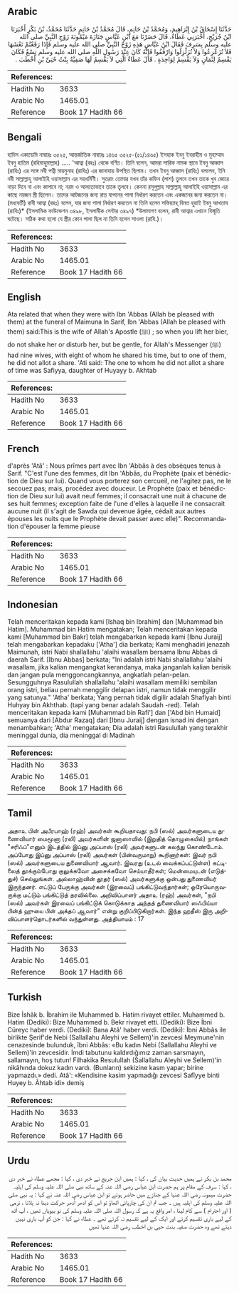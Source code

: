 ## Arabic

<div dir="rtl" lang="ar" style={{fontSize:'larger',backgroundColor:'#f8f9fa',padding:20}}>حَدَّثَنَا إِسْحَاقُ بْنُ إِبْرَاهِيمَ، وَمُحَمَّدُ بْنُ حَاتِمٍ، قَالَ مُحَمَّدُ بْنُ حَاتِمٍ حَدَّثَنَا مُحَمَّدُ، بْنُ بَكْرٍ أَخْبَرَنَا ابْنُ جُرَيْجٍ، أَخْبَرَنِي عَطَاءٌ، قَالَ حَضَرْنَا مَعَ ابْنِ عَبَّاسٍ جَنَازَةَ مَيْمُونَةَ زَوْجِ النَّبِيِّ صلى الله عليه وسلم بِسَرِفَ فَقَالَ ابْنُ عَبَّاسٍ هَذِهِ زَوْجُ النَّبِيِّ صلى الله عليه وسلم فَإِذَا رَفَعْتُمْ نَعْشَهَا فَلاَ تُزَعْزِعُوا وَلاَ تُزَلْزِلُوا وَارْفُقُوا فَإِنَّهُ كَانَ عِنْدَ رَسُولِ اللَّهِ صلى الله عليه وسلم تِسْعٌ فَكَانَ يَقْسِمُ لِثَمَانٍ وَلاَ يَقْسِمُ لِوَاحِدَةٍ ‏.‏ قَالَ عَطَاءٌ الَّتِي لاَ يَقْسِمُ لَهَا صَفِيَّةُ بِنْتُ حُيَىِّ بْنِ أَخْطَبَ ‏.‏</div><div style={{backgroundColor:'#f8f9fa',padding:20, marginBottom: 10}}><table>
        <thead>
          <tr>
            <th>References:</th>
            <th></th>
          </tr>
        </thead>
        <tbody><tr><td>Hadith No</td><td>3633</td></tr><tr><td>Arabic No</td><td>1465.01</td></tr><tr><td>Reference</td><td>Book 17 Hadith 66</td></tr></tbody></table></div>

## Bengali

<div dir="ltr" lang="bn" style={{fontSize:'larger',backgroundColor:'#f8f9fa',padding:20}}>হাদিস একাডেমি নাম্বারঃ ৩৫২৫, আন্তর্জাতিক নাম্বারঃ ১৪৬৫ ৩৫২৫-(৫১/১৪৬৫) ইসহাক ইবনু ইবরাহীম ও মুহাম্মাদ ইবনু হাতিম (রহিমাহুমাল্লাহ) ..... 'আত্বা (রহঃ) থেকে বর্ণিত। তিনি বলেন, আমরা সারিফ নামক স্থানে ইবনু আব্বাস (রাযিঃ) এর সঙ্গে নবী পত্নী মায়মুনাহ (রাযিঃ) এর জানাযায় উপস্থিত ছিলাম। তখন ইবনু আব্বাস (রাযিঃ) বললেন, ইনি নবী সাল্লাল্লাহু আলাইহি ওয়াসাল্লাম এর সহধর্মিণী। সুতরাং তোমার যখন তাঁর কফিন (লাশ) তুলবে তখন তাকে খুব জোরে নাড়া দিবে না এবং কাপাবে না; নরম ও আলতোভাবে তাকে তুলবে। কেননা রসূলুল্লাহ সাল্লাল্লাহু আলাইহি ওয়াসাল্লাম এর কাছে নয়জন স্ত্রী ছিলেন। তাদের আটজনের জন্য রাত যাপনের পালা নির্ধারণ করতেন এবং একজনের জন্য করতেন না। (মধ্যবর্তী) রাবী আত্বা (রহঃ) বলেন, যার জন্য পালা নির্ধারণ করতেন না তিনি হলেন সফিয়্যাহ্ বিনত হুয়াই ইবনু আখতাব (রাযিঃ)* (ইসলামিক ফাউন্ডেশন ৩৪৯৮, ইসলামীক সেন্টার ৩৪৯৭) *উলামাগণ বলেন, রাবী আত্বার এখানে বিস্মৃতি ঘটেছে। সঠিক কথা হলো যে স্ত্রীর কোন পালা ছিল না তিনি হলেন সাওলা (রাযি.)।</div><div style={{backgroundColor:'#f8f9fa',padding:20, marginBottom: 10}}><table>
        <thead>
          <tr>
            <th>References:</th>
            <th></th>
          </tr>
        </thead>
        <tbody><tr><td>Hadith No</td><td>3633</td></tr><tr><td>Arabic No</td><td>1465.01</td></tr><tr><td>Reference</td><td>Book 17 Hadith 66</td></tr></tbody></table></div>

## English

<div dir="ltr" lang="en" style={{fontSize:'larger',backgroundColor:'#f8f9fa',padding:20}}>Ata related that when they were with Ibn 'Abbas (Allah be pleased with them) at the funeral of Maimuna In Sarif, Ibn 'Abbas (Allah be pleased with them) said:This is the wife of Allah's Apostle (ﷺ) ; so when you lift her bier, do not shake her or disturb her, but be gentle, for Allah's Messenger (ﷺ) had nine wives, with eight of whom he shared his time, but to one of them, he did not allot a share. 'Ati said: The one to whom he did not allot a share of time was Safiyya, daughter of Huyayy b. Akhtab</div><div style={{backgroundColor:'#f8f9fa',padding:20, marginBottom: 10}}><table>
        <thead>
          <tr>
            <th>References:</th>
            <th></th>
          </tr>
        </thead>
        <tbody><tr><td>Hadith No</td><td>3633</td></tr><tr><td>Arabic No</td><td>1465.01</td></tr><tr><td>Reference</td><td>Book 17 Hadith 66</td></tr></tbody></table></div>

## French

<div dir="ltr" lang="fr" style={{fontSize:'larger',backgroundColor:'#f8f9fa',padding:20}}>d'après 'Atâ' : Nous prîmes part avec Ibn 'Abbâs à des obsèques tenus à Sarif. "C'est l'une des femmes, dit Ibn 'Abbâs, du Prophète (paix et bénédiction de Dieu sur lui). Quand vous porterez son cercueil, ne l'agitez pas, ne le secouez pas; mais, procédez avec douceur. Le Prophète (paix et bénédiction de Dieu sur lui) avait neuf femmes; il consacrait une nuit à chacune de ses huit femmes; exception faite de l'une d'elles à laquelle il ne consacrait aucune nuit (il s'agit de Sawda qui devenue âgée, cédait aux autres épouses les nuits que le Prophète devait passer avec elle)". Recommandation d'épouser la femme pieuse</div><div style={{backgroundColor:'#f8f9fa',padding:20, marginBottom: 10}}><table>
        <thead>
          <tr>
            <th>References:</th>
            <th></th>
          </tr>
        </thead>
        <tbody><tr><td>Hadith No</td><td>3633</td></tr><tr><td>Arabic No</td><td>1465.01</td></tr><tr><td>Reference</td><td>Book 17 Hadith 66</td></tr></tbody></table></div>

## Indonesian

<div dir="ltr" lang="id" style={{fontSize:'larger',backgroundColor:'#f8f9fa',padding:20}}>Telah menceritakan kepada kami [Ishaq bin Ibrahim] dan [Muhammad bin Hatim]. Muhammad bin Hatim mengatakan; Telah menceritakan kepada kami [Muhammad bin Bakr] telah mengabarkan kepada kami [Ibnu Juraij] telah mengabarkan kepadaku ['Atha'] dia berkata; Kami menghadiri jenazah Maimunah, istri Nabi shallallahu 'alaihi wasallam bersama Ibnu Abbas di daerah Sarif. [Ibnu Abbas] berkata; "Ini adalah istri Nabi shallallahu 'alaihi wasallam, jika kalian mengangkat kerandanya, maka janganlah kalian berisik dan jangan pula menggoncangkannya, angkatlah pelan-pelan. Sesungguhnya Rasulullah shallallahu 'alaihi wasallam memiliki sembilan orang istri, beliau pernah menggilir delapan istri, namun tidak menggilir yang satunya." 'Atha' berkata; Yang pernah tidak digilir adalah Shafiyah binti Huhyay bin Akhthab. (tapi yang benar adalah Saudah -red). Telah menceritakan kepada kami [Muhammad bin Rafi'] dan ['Abd bin Humaid] semuanya dari [Abdur Razaq] dari [Ibnu Juraij] dengan isnad ini dengan menambahkan; 'Atha' mengatakan; Dia adalah istri Rasulullah yang terakhir meninggal dunia, dia meninggal di Madinah</div><div style={{backgroundColor:'#f8f9fa',padding:20, marginBottom: 10}}><table>
        <thead>
          <tr>
            <th>References:</th>
            <th></th>
          </tr>
        </thead>
        <tbody><tr><td>Hadith No</td><td>3633</td></tr><tr><td>Arabic No</td><td>1465.01</td></tr><tr><td>Reference</td><td>Book 17 Hadith 66</td></tr></tbody></table></div>

## Tamil

<div dir="ltr" lang="ta" style={{fontSize:'larger',backgroundColor:'#f8f9fa',padding:20}}>அதாஉ பின் அபீரபாஹ் (ரஹ்) அவர்கள் கூறியதாவது: நபி (ஸல்) அவர்களுடைய துணைவியார் மைமூனா (ரலி) அவர்களின் ஜனாஸாவில் (இறுதித் தொழுகையில்) நாங்கள் "சரிஃப்"எனும் இடத்தில் இப்னு அப்பாஸ் (ரலி) அவர்களுடன் கலந்து கொண்டோம். அப்போது இப்னு அப்பாஸ் (ரலி) அவர்கள் (பின்வருமாறு) கூறினார்கள்: இவர் நபி (ஸல்) அவர்களுடைய துணைவியார் ஆவார். இவரது (உடல் வைக்கப்பட்டுள்ள) கட்டிலைத் தூக்கும்போது குலுக்கவோ அசைக்கவோ செய்யாதீர்கள்; மென்மையுடன் (எடுத்துச்) செல்லுங்கள். அல்லாஹ்வின் தூதர் (ஸல்) அவர்களுக்கு ஒன்பது துணைவியர் இருந்தனர். எட்டுப் பேருக்கு அவர்கள் (இரவைப்) பங்கிட்டுவந்தார்கள்; ஒரேயொருவருக்கு மட்டும் பங்கிட்டுத் தரவில்லை. அறிவிப்பாளர் அதாஉ (ரஹ்) அவர்கள், "நபி (ஸல்) அவர்கள் இரவைப் பங்கிட்டுக் கொடுக்காத அந்தத் துணைவியார் ஸஃபிய்யா பின்த் ஹுயை பின் அக்தப் ஆவார்" என்று குறிப்பிடுகிறார்கள். இந்த ஹதீஸ் இரு அறிவிப்பாளர்தொடர்களில் வந்துள்ளது. அத்தியாயம் : 17</div><div style={{backgroundColor:'#f8f9fa',padding:20, marginBottom: 10}}><table>
        <thead>
          <tr>
            <th>References:</th>
            <th></th>
          </tr>
        </thead>
        <tbody><tr><td>Hadith No</td><td>3633</td></tr><tr><td>Arabic No</td><td>1465.01</td></tr><tr><td>Reference</td><td>Book 17 Hadith 66</td></tr></tbody></table></div>

## Turkish

<div dir="ltr" lang="tr" style={{fontSize:'larger',backgroundColor:'#f8f9fa',padding:20}}>Bize İshâk b. İbrahim ile Muhammed b. Hatim rivayet ettiler. Muhammed b. Hatim (Dediki): Bize Muhammed b. Bekr rivayet etti. (Dediki): Bize İbni Cüreyc haber verdi. (Dediki): Bana Atâ' haber verdi. (Dediki): İbni Abbâs ile birlikte Şerif'de Nebi (Sallallahu Aleyhi ve Sellem)'in zevcesi Meymune'nin cenazesinde bulunduk, îbni Abbâs: «Bu kadın Nebi (Sallallahu Aleyhi ve Sellem)'in zevcesidir. İmdi tabutunu kaldırdığımız zaman sarsmayın, sallamayın, hoş tutun! Filhakika ResululIah (Sallallahu Aleyhi ve Sellem)'in nikâhında dokuz kadın vardı. (Bunların) sekizine kasm yapar; birine yapmazdı.» dedi. Atâ': «Kendisine kasim yapmadığı zevcesi Safîyye binti Huyey b. Âhtab idi» demiş</div><div style={{backgroundColor:'#f8f9fa',padding:20, marginBottom: 10}}><table>
        <thead>
          <tr>
            <th>References:</th>
            <th></th>
          </tr>
        </thead>
        <tbody><tr><td>Hadith No</td><td>3633</td></tr><tr><td>Arabic No</td><td>1465.01</td></tr><tr><td>Reference</td><td>Book 17 Hadith 66</td></tr></tbody></table></div>

## Urdu

<div dir="rtl" lang="ur" style={{fontSize:'larger',backgroundColor:'#f8f9fa',padding:20}}>محمد بن بکر نے ہمیں حدیث بیان کی ، کہا : ہمیں ابن جریج نے خبر دی ، کہا : مجھے عطاء نے خبر دی ، کہا : سرف کے مقام پر ہم حضرت ابن عباس رضی اللہ عنہ کے ساتھ نبی صلی اللہ علیہ وسلم کی اہلیہ حضرت میمونہ رضی اللہ عنہا کے جنازے میں حاضر ہوئے تو ابن عباس رضی اللہ عنہ نے کہا : یہ نبی صلی اللہ علیہ وسلم کی اہلیہ ہیں ۔ جب تم ان کی چارپائی اٹھاؤ تو اس کو ادھر اُدھر حرکت دینا نہ ہلانا ، نرمی ( اور احترام ) سے کام لینا ، امر واقع یہ ہے کہ رسول اللہ صلی اللہ علیہ وسلم کی نو بیویاں تھیں ، آپ آٹھ کے لیے باری تقسیم کرتے اور ایک کے لیے تقسیم نہ کرتے تھے ۔ عطاء نے کہا : جن کو آپ باری نہیں دیتے تھے وہ حضرت صفیہ بنت حیی بن اخطب رضی اللہ عنہا تھیں</div><div style={{backgroundColor:'#f8f9fa',padding:20, marginBottom: 10}}><table>
        <thead>
          <tr>
            <th>References:</th>
            <th></th>
          </tr>
        </thead>
        <tbody><tr><td>Hadith No</td><td>3633</td></tr><tr><td>Arabic No</td><td>1465.01</td></tr><tr><td>Reference</td><td>Book 17 Hadith 66</td></tr></tbody></table></div>